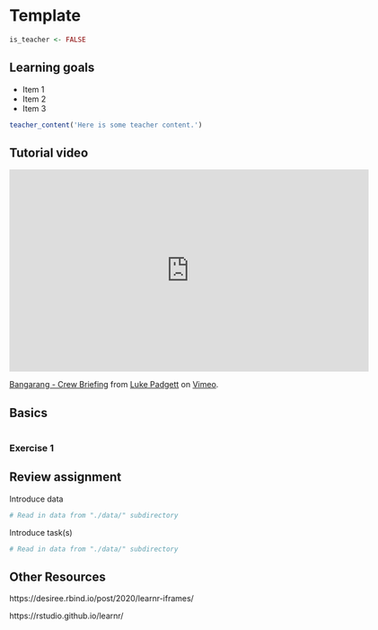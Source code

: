 # Template

```r
is_teacher <- FALSE
```

## Learning goals {-}

* Item 1  
* Item 2  
* Item 3  

```r
teacher_content('Here is some teacher content.')
```

## Tutorial video {-}

<iframe src="https://player.vimeo.com/video/152709121?title=0&byline=0&portrait=0" width="640" height="360" frameborder="0" allow="autoplay; fullscreen; picture-in-picture" allowfullscreen></iframe>
<p><a href="https://vimeo.com/152709121">Bangarang - Crew Briefing</a> from <a href="https://vimeo.com/lukepadgett">Luke Padgett</a> on <a href="https://vimeo.com">Vimeo</a>.</p>

## Basics  {-}

```r

```

### Exercise 1 {-}


## Review assignment {-}

Introduce data

```r
# Read in data from "./data/" subdirectory

```

Introduce task(s)


```r
# Read in data from "./data/" subdirectory

```

## Other Resources  {-}

https://desiree.rbind.io/post/2020/learnr-iframes/

https://rstudio.github.io/learnr/

